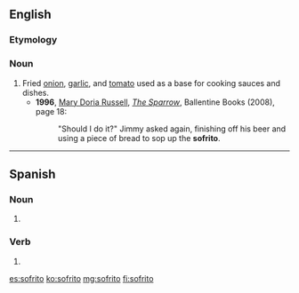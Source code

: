 {{also|soffritto}}
==English==
{{slim-wikipedia}}

===Etymology===
{{etyl|es|en}}

===Noun===
{{en-noun|-}}

# Fried [[onion]], [[garlic]], and [[tomato]] used as a base for cooking sauces and dishes.
#* '''1996''', [[w:Mary Doria Russell|Mary Doria Russell]], ''[[w:The Sparrow (novel)|The Sparrow]]'', Ballentine Books (2008), page 18:
#*: "Should I do it?" Jimmy asked again, finishing off his beer and using a piece of bread to sop up the '''sofrito'''.

----

==Spanish==

===Noun===
{{es-noun|m}}

# {{l|es|sofrito}}

===Verb===
{{es-past participle|sofrit}}

# {{es-verb form of|mood=participle|tense=past|ending=ar|sofreír}}

[[es:sofrito]]
[[ko:sofrito]]
[[mg:sofrito]]
[[fi:sofrito]]